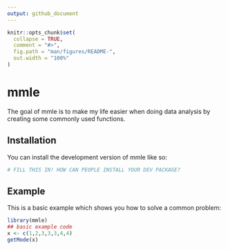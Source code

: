```yaml
---
output: github_document
---
```


<!-- README.md is generated from README.Rmd. Please edit that file -->

```r
knitr::opts_chunk$set(
  collapse = TRUE,
  comment = "#>",
  fig.path = "man/figures/README-",
  out.width = "100%"
)
```

# mmle

<!-- badges: start -->
<!-- badges: end -->

The goal of mmle is to make my life easier when doing data analysis by creating some commonly used functions.

## Installation

You can install the development version of mmle like so:

``` r
# FILL THIS IN! HOW CAN PEOPLE INSTALL YOUR DEV PACKAGE?
```

## Example

This is a basic example which shows you how to solve a common problem:

```r
library(mmle)
## basic example code
x <- c(1,2,3,3,3,4,4)
getMode(x)
```

